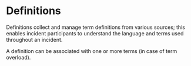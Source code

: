 # Definitions

Definitions collect and manage term definitions from various sources; this enables incident participants to understand the language and terms used throughout an incident.

A definition can be associated with one or more terms \(in case of term overload\).
